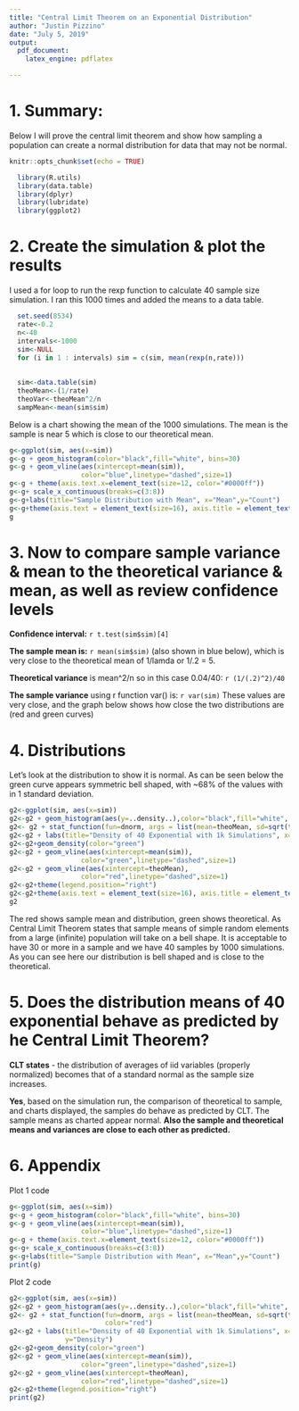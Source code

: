 ```yaml
---
title: "Central Limit Theorem on an Exponential Distribution"
author: "Justin Pizzino"
date: "July 5, 2019"
output: 
  pdf_document:
    latex_engine: pdflatex

---
```

# 1. Summary:
Below I will prove the central limit theorem and show how sampling a population can create a normal distribution for data that may not be normal. 


```r
knitr::opts_chunk$set(echo = TRUE)
```

```r
  library(R.utils)
  library(data.table)
  library(dplyr)
  library(lubridate)
  library(ggplot2)
```

# 2. Create the simulation & plot the results
I used a for loop to run the rexp function to calculate 40 sample size simulation.  I ran this 1000 times and added the means to a data table.
```r
  set.seed(8534)
  rate<-0.2
  n<-40
  intervals<-1000
  sim<-NULL
  for (i in 1 : intervals) sim = c(sim, mean(rexp(n,rate)))
  
  
  sim<-data.table(sim)
  theoMean<-(1/rate)
  theoVar<-theoMean^2/n
  sampMean<-mean(sim$sim)
```

Below is a chart showing the mean of the 1000 simulations.  The mean is the sample is near 5 which is close to our theoretical mean.

```r
g<-ggplot(sim, aes(x=sim)) 
g<-g + geom_histogram(color="black",fill="white", bins=30)
g<-g + geom_vline(aes(xintercept=mean(sim)),
                  color="blue",linetype="dashed",size=1)
g<-g + theme(axis.text.x=element_text(size=12, color="#0000ff")) 
g<-g+ scale_x_continuous(breaks=c(3:8))
g<-g+labs(title="Sample Distribution with Mean", x="Mean",y="Count")
g<-g+theme(axis.text = element_text(size=16), axis.title = element_text(size=16))
g
```

# 3. Now to compare sample variance & mean to the theoretical variance & mean, as well as review confidence levels

**Confidence interval:** `r t.test(sim$sim)[4]`

**The sample mean is:** `r mean(sim$sim)` (also shown in blue below), which is very close to the theoretical mean of 1/lamda or 1/.2 = 5.

**Theoretical variance** is mean^2/n so in this case 0.04/40: `r (1/(.2)^2)/40`

**The sample variance** using r function var() is: `r var(sim)`
These values are very close, and the graph below shows how close the two distributions are (red and green curves)

# 4. Distributions
Let's look at the distribution to show it is normal.  As can be seen below the green curve appears symmetric bell shaped, with ~68% of the values with in 1 standard deviation.


```r
g2<-ggplot(sim, aes(x=sim))
g2<-g2 + geom_histogram(aes(y=..density..),color="black",fill="white", bins=30)
g2<- g2 + stat_function(fun=dnorm, args = list(mean=theoMean, sd=sqrt(theoVar)), color="red")
g2<-g2 + labs(title="Density of 40 Exponential with 1k Simulations", x="Mean",y="Density")
g2<-g2+geom_density(color="green")
g2<-g2 + geom_vline(aes(xintercept=mean(sim)),
                  color="green",linetype="dashed",size=1)
g2<-g2 + geom_vline(aes(xintercept=theoMean),
                  color="red",linetype="dashed",size=1)
g2<-g2+theme(legend.position="right")
g2<-g2+theme(axis.text = element_text(size=16), axis.title = element_text(size=16))
g2
```

The red shows sample mean and distribution, green shows theoretical.  As Central Limit Theorem states that sample means of simple random elements from a large (infinite) population will take on a bell shape.  It is acceptable to have 30 or more in a sample and we have 40 samples by 1000 simulations.  As you can see here our distribution is bell shaped and is close to the theoretical.

# 5. Does the distribution means of 40 exponential behave as predicted by he Central Limit Theorem?
**CLT states** - the distribution of averages of iid variables (properly normalized) becomes that of a standard normal as the sample size increases.

**Yes**, based on the simulation run, the comparison of theoretical to sample, and charts displayed, the samples do behave as predicted by CLT.  The sample means as charted appear normal.  **Also the sample and theoretical means and variances are close to each other as predicted. **

# 6. Appendix

Plot 1 code
```r
g<-ggplot(sim, aes(x=sim)) 
g<-g + geom_histogram(color="black",fill="white", bins=30)
g<-g + geom_vline(aes(xintercept=mean(sim)),
                  color="blue",linetype="dashed",size=1)
g<-g + theme(axis.text.x=element_text(size=12, color="#0000ff")) 
g<-g+ scale_x_continuous(breaks=c(3:8))
g<-g+labs(title="Sample Distribution with Mean", x="Mean",y="Count")
print(g)
```


Plot 2 code
```r
g2<-ggplot(sim, aes(x=sim))
g2<-g2 + geom_histogram(aes(y=..density..),color="black",fill="white", bins=30)
g2<- g2 + stat_function(fun=dnorm, args = list(mean=theoMean, sd=sqrt(theoVar)), 
                        color="red")
g2<-g2 + labs(title="Density of 40 Exponential with 1k Simulations", x="Mean",
              y="Density")
g2<-g2+geom_density(color="green")
g2<-g2 + geom_vline(aes(xintercept=mean(sim)),
                  color="green",linetype="dashed",size=1)
g2<-g2 + geom_vline(aes(xintercept=theoMean),
                  color="red",linetype="dashed",size=1)
g2<-g2+theme(legend.position="right")
print(g2)
```